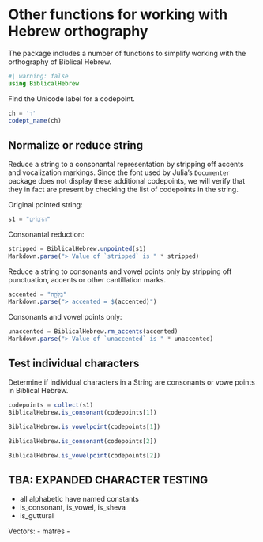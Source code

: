 
# Other functions for working with Hebrew orthography




The package includes a number of functions to simplify working with the orthography of Biblical Hebrew.

```julia
#| warning: false
using BiblicalHebrew
```

Find the Unicode label for a codepoint.

```julia
ch = 'ד'
codept_name(ch)
```


## Normalize or reduce string

Reduce a string to a consonantal representation by stripping off accents and vocalization markings. Since the font used by Julia's `Documenter` package does not display these additional codepoints, we will verify that they in fact are present by checking the list of codepoints in the string.

Original pointed string:

```julia
s1 = "הַדְּבָרִ֗ים"
```

Consonantal reduction:

```julia
stripped = BiblicalHebrew.unpointed(s1)
Markdown.parse("> Value of `stripped` is " * stripped)
```

Reduce a string to consonants and vowel points only by stripping off punctuation, accents or other cantillation marks.


```julia
accented = "בִלְהָ֛ה"
Markdown.parse("> accented = $(accented)")
```

Consonants and vowel points only:


```julia
unaccented = BiblicalHebrew.rm_accents(accented)
Markdown.parse("> Value of `unaccented` is " * unaccented)
```

## Test individual characters

Determine if individual characters in a String are consonants or vowe points in Biblical Hebrew.

```julia
codepoints = collect(s1)
BiblicalHebrew.is_consonant(codepoints[1])
```

```julia
BiblicalHebrew.is_vowelpoint(codepoints[1])
```
```julia
BiblicalHebrew.is_consonant(codepoints[2])
```
```julia
BiblicalHebrew.is_vowelpoint(codepoints[2])
```

## TBA: EXPANDED CHARACTER TESTING

- all alphabetic have named constants
- is_consonant, is_vowel, is_sheva
- is_guttural

Vectors:
- matres
- 

